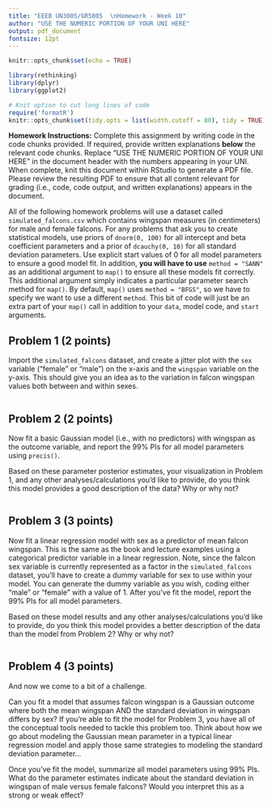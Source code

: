 ```yaml
---
title: "EEEB UN3005/GR5005  \nHomework - Week 10"
author: "USE THE NUMERIC PORTION OF YOUR UNI HERE"
output: pdf_document
fontsize: 12pt
---
```


```r

knitr::opts_chunk$set(echo = TRUE)

library(rethinking)
library(dplyr)
library(ggplot2)

# Knit option to cut long lines of code
require('formatR')
knitr::opts_chunk$set(tidy.opts = list(width.cutoff = 80), tidy = TRUE)
```


**Homework Instructions:** Complete this assignment by writing code in the code chunks provided. If required, provide written explanations **below** the relevant code chunks. Replace "USE THE NUMERIC PORTION OF YOUR UNI HERE" in the document header with the numbers appearing in your UNI. When complete, knit this document within RStudio to generate a PDF file. Please review the resulting PDF to ensure that all content relevant for grading (i.e., code, code output, and written explanations) appears in the document. 


All of the following homework problems will use a dataset called `simulated_falcons.csv` which contains wingspan measures (in centimeters) for male and female falcons. For any problems that ask you to create statistical models, use priors of `dnorm(0, 100)` for all intercept and beta coefficient parameters and a prior of `dcauchy(0, 10)` for all standard deviation parameters. Use explicit start values of 0 for all model parameters to ensure a good model fit. In addition, **you will have to use** `method = "SANN"` as an additional argument to `map()` to ensure all these models fit correctly. This additional argument simply indicates a particular parameter search method for `map()`. By default, `map()` uses `method = "BFGS"`, so we have to specify we want to use a different `method`. This bit of code will just be an extra part of your `map()` call in addition to your `data`, model code, and `start` arguments.


## Problem 1 (2 points)

Import the `simulated_falcons` dataset, and create a jitter plot with the `sex` variable ("female" or "male") on the x-axis and the `wingspan` variable on the y-axis. This should give you an idea as to the variation in falcon wingspan values both between and within sexes.

```r

```


## Problem 2 (2 points)

Now fit a basic Gaussian model (i.e., with no predictors) with wingspan as the outcome variable, and report the 99% PIs for all model parameters using `precis()`.

Based on these parameter posterior estimates, your visualization in Problem 1, and any other analyses/calculations you'd like to provide, do you think this model provides a good description of the data? Why or why not?

```r

```


## Problem 3 (3 points)

Now fit a linear regression model with sex as a predictor of mean falcon wingspan. This is the same as the book and lecture examples using a categorical predictor variable in a linear regression. Note, since the falcon sex variable is currently represented as a factor in the `simulated_falcons` dataset, you'll have to create a dummy variable for sex to use within your model. You can generate the dummy variable as you wish, coding either "male" or "female" with a value of 1. After you've fit the model, report the 99% PIs for all model parameters. 

Based on these model results and any other analyses/calculations you'd like to provide, do you think this model provides a better description of the data than the model from Problem 2? Why or why not?

```r

```


## Problem 4 (3 points)

And now we come to a bit of a challenge.

Can you fit a model that assumes falcon wingspan is a Gaussian outcome where both the mean wingspan AND the standard deviation in wingspan differs by sex? If you're able to fit the model for Problem 3, you have all of the conceptual tools needed to tackle this problem too. Think about how we go about modeling the Gaussian mean parameter in a typical linear regression model and apply those same strategies to modeling the standard deviation parameter...

Once you've fit the model, summarize all model parameters using 99% PIs. What do the parameter estimates indicate about the standard deviation in wingspan of male versus female falcons? Would you interpret this as a strong or weak effect?

```r

```

